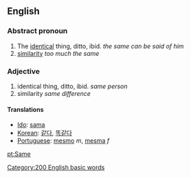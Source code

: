 ==English==
===Abstract pronoun===

#The [[identical]] thing, ditto, ibid. ''the same can be said of him''
#[[similarity]] ''too much the same''

===Adjective===

#identical thing, ditto, ibid. ''same person''
#similarity ''same difference''

====Translations====

*[[Ido]]: [[sama]]
*[[Korean]]: [[같다]], [[똑같다]]
*[[Portuguese]]: [[mesmo]] ''m'', [[mesma]] ''f''
[[pt:Same]]
[[Category:200 English basic words]]